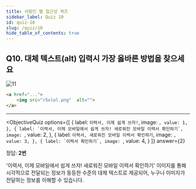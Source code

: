 ```yaml
---
title: 사람인 웹 접근성 퀴즈
sidebar_label: Quiz 10
id: quiz-10
slug: /quiz/10
hide_table_of_contents: true
---
```


## Q10. 대체 텍스트(alt) 입력시 가장 옳바른 방법을 찾으세요

![11](/img/a11y/quiz-alt-img.png)

```html
<a href="...">
	<img src="r5xlol.png"  alt="">
</a>
```
---


<ObjectiveQuiz
  options={[
    {
      label: `이력서, 이제 쉽게 쓰자!`,
      image: ``,
      value: 1,
    },
    {
      label: `이력서, 이제 모바일에서 쉽게 쓰자! 새로워진 모바일 이력서 확인하기`,
      image: ``,
      value: 2,
    },
    {
      label: `이력서, 새로워진 모바일 이력서 확인하기`,
      image: ``,
      value: 3,
    },
    {
      label: `이력서 확인하기`,
      image: ``,
      value: 4,
    }
  ]}
  answer={2}
>
  <div>
    <p>정답: <strong>2번</strong></p>
    <p>'이력서, 이제 모바일에서 쉽게 쓰자! 새로워진 모바일 이력서 확인하기' 이미지를 통해 시각적으로 전달되는 정보가 동등한 수준의 대체 텍스트로 제공되어, 누구나 이미지가 전달하는 정보를 이해할 수 있습니다.</p>
  </div>
  
</ObjectiveQuiz>